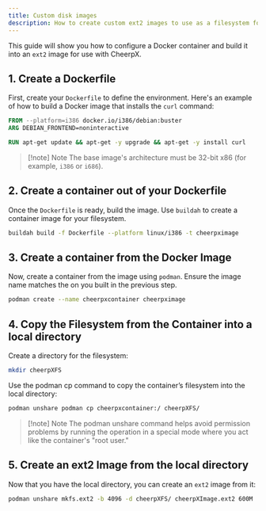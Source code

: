 ```yaml
---
title: Custom disk images
description: How to create custom ext2 images to use as a filesystem for CheerpX
---
```


This guide will show you how to configure a Docker container and build it into an `ext2` image for use with CheerpX.

## 1. Create a Dockerfile

First, create your `Dockerfile` to define the environment. Here's an example of how to build a Docker image that installs the `curl` command:

```dockerfile
FROM --platform=i386 docker.io/i386/debian:buster
ARG DEBIAN_FRONTEND=noninteractive

RUN apt-get update && apt-get -y upgrade && apt-get -y install curl
```

> [!note] Note
> The base image's architecture must be 32-bit x86 (for example, `i386` or `i686`).

## 2. Create a container out of your Dockerfile

Once the `Dockerfile` is ready, build the image. Use `buildah` to create a container image for your filesystem.

```bash
buildah build -f Dockerfile --platform linux/i386 -t cheerpximage
```

## 3. Create a container from the Docker Image

Now, create a container from the image using `podman`. Ensure the image name matches the on you built in the previous step.

```bash
podman create --name cheerpxcontainer cheerpximage
```

## 4. Copy the Filesystem from the Container into a local directory

Create a directory for the filesystem:

```bash
mkdir cheerpXFS
```

Use the podman cp command to copy the container’s filesystem into the local directory:

```bash
podman unshare podman cp cheerpxcontainer:/ cheerpXFS/
```

> [!note] Note
> The podman unshare command helps avoid permission problems by running the operation in a special mode where you act like the container's "root user."

## 5. Create an ext2 Image from the local directory

Now that you have the local directory, you can create an `ext2` image from it:

```bash
podman unshare mkfs.ext2 -b 4096 -d cheerpXFS/ cheerpXImage.ext2 600M
```

